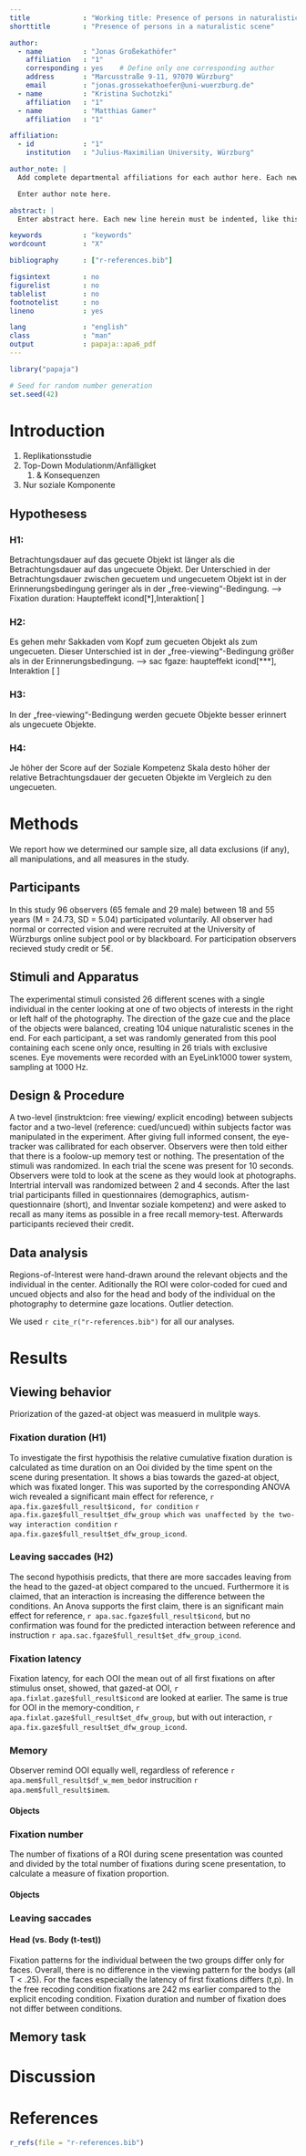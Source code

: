 ---
title             : "Working title: Presence of persons in naturalistic scenes - A conceptual replication"
shorttitle        : "Presence of persons in a naturalistic scene"

author:
  - name          : "Jonas Großekathöfer"
    affiliation   : "1"
    corresponding : yes    # Define only one corresponding author
    address       : "Marcusstraße 9-11, 97070 Würzburg"
    email         : "jonas.grossekathoefer@uni-wuerzburg.de"
  - name          : "Kristina Suchotzki"
    affiliation   : "1"
  - name          : "Matthias Gamer"
    affiliation   : "1"  

affiliation:
  - id            : "1"
    institution   : "Julius-Maximilian University, Würzburg"

author_note: |
  Add complete departmental affiliations for each author here. Each new line herein must be indented, like this line.

  Enter author note here.

abstract: |
  Enter abstract here. Each new line herein must be indented, like this line.

keywords          : "keywords"
wordcount         : "X"

bibliography      : ["r-references.bib"]

figsintext        : no
figurelist        : no
tablelist         : no
footnotelist      : no
lineno            : yes

lang              : "english"
class             : "man"
output            : papaja::apa6_pdf
---

```{r load_packages, include = FALSE}
library("papaja")
```

```{r analysis_preferences}
# Seed for random number generation
set.seed(42)
```

# Introduction

1) Replikationsstudie
2) Top-Down Modulationm/Anfälligket
	1. & Konsequenzen
3) Nur soziale Komponente

## Hypothesess

### H1:
Betrachtungsdauer auf das gecuete Objekt ist länger als die Betrachtungsdauer auf das ungecuete Objekt. Der Unterschied in der Betrachtungsdauer zwischen gecuetem und ungecuetem Objekt ist in der Erinnerungsbedingung geringer als in der „free-viewing“-Bedingung.
--> Fixation duration: Haupteffekt icond[*],Interaktion[ ]

### H2:
Es gehen mehr Sakkaden vom Kopf zum gecueten Objekt als zum ungecueten. Dieser Unterschied ist in der „free-viewing“-Bedingung größer als in der Erinnerungsbedingung.
--> sac fgaze: haupteffekt icond[***], Interaktion [ ]


### H3:
In der „free-viewing“-Bedingung werden gecuete Objekte besser erinnert als ungecuete Objekte.

### H4:
Je höher der Score auf der Soziale Kompetenz Skala desto höher der relative Betrachtungsdauer der gecueten Objekte im Vergleich zu den ungecueten.


# Methods
We report how we determined our sample size, all data exclusions (if any), all manipulations, and all measures in the study. <!-- 21-word solution (Simmons, Nelson & Simonsohn, 2012; retrieved from http://ssrn.com/abstract=2160588) -->

## Participants
In this study 96 observers (65 female and 29 male) between 18 and 55 years (M = 24.73, SD = 5.04) participated voluntarily. All observer had normal or corrected vision and were recruited at the University of Würzburgs online subject pool or by blackboard. For participation observers recieved study credit or 5€.

## Stimuli and Apparatus
The experimental stimuli consisted 26 different scenes with a single individual in the center looking at one of two objects of interests in the right or left half of the photography. The direction of the gaze cue and the place of the objects were balanced, creating 104 unique naturalistic scenes in the end. For each participant, a set was randomly generated from this pool containing each scene only once, resulting in 26 trials with exclusive scenes. Eye movements were recorded with an EyeLink1000
tower system, sampling at 1000 Hz.

## Design & Procedure
A two-level (instruktcion: free viewing/ explicit encoding) between subjects factor and a two-level (reference: cued/uncued) within subjects factor was manipulated in the experiment. After giving full informed consent, the eye-tracker was callibrated for each observer. Observers were then told either that there is a foolow-up memory test or nothing. The presentation of the stimuli was randomized. In each trial the scene was present for 10 seconds. Observers were told to look at the scene as they would look at photographs. Intertrial intervall was randomized between 2 and 4 seconds. After the last trial participants filled in questionnaires (demographics, autism-questionnaire (short), and Inventar soziale kompetenz) and were asked to recall as many items as possible in a free recall memory-test. Afterwards participants recieved their credit.


## Data analysis
Regions-of-Interest were hand-drawn around the relevant objects and the individual in the center. Aditionally the ROI were color-coded for cued and uncued objects and also for the head and body of the individual on the photography to determine gaze locations. Outlier detection.

We used `r cite_r("r-references.bib")` for all our analyses.


# Results

## Viewing behavior

Priorization of the gazed-at object was measuerd in mulitple ways.

### Fixation duration (H1)
To investigate the first hypothisis the relative cumulative fixation duration is calculated as time duration on an Ooi divided by the time spent on the scene during presentation. It shows a bias towards the gazed-at object, which was fixated longer. This was suported by the corresponding ANOVA wich revealed a significant main effect for reference, `r apa.fix.gaze$full_result$icond, for condition` `r apa.fix.gaze$full_result$et_dfw_group which was unaffected by the two-way interaction condition` `r apa.fix.gaze$full_result$et_dfw_group_icond`.

### Leaving saccades (H2)
The second hypothisis predicts, that there are more saccades leaving from the head to the gazed-at object compared to the uncued. Furthermore it is claimed, that an interaction is increasing the difference between the conditions. An Anova supports the first claim, there is an significant main effect for reference, `r apa.sac.fgaze$full_result$icond`, but no confirmation was found for the predicted interaction between reference and instruction `r apa.sac.fgaze$full_result$et_dfw_group_icond`.


### Fixation latency
Fixation latency, for each OOI  the mean out of all first fixations on after stimulus onset, showed, that gazed-at OOI, `r apa.fixlat.gaze$full_result$icond` are looked at earlier. The same is true for OOI in the memory-condition, `r apa.fixlat.gaze$full_result$et_dfw_group`, but with out interaction, `r apa.fix.gaze$full_result$et_dfw_group_icond`.

### Memory
Observer remind OOI equally well, regardless of reference `r apa.mem$full_result$df_w_mem_bed`or instrucition `r apa.mem$full_result$imem`.


#### Objects

### Fixation number
The number of fixations of a ROI during scene presentation was counted and divided by the total number of fixations during scene presentation, to calculate a measure of fixation proportion.

#### Objects





### Leaving saccades

#### Head (vs. Body (t-test))
Fixation patterns for the individual between the two groups differ only for faces. Overall, there is no difference in the viewing pattern for the bodys (all T < .25). For the faces especially the latency of first fixations differs (t,p). In the free recoding condition fixations are 242 ms earlier compared to the explicit encoding condition. Fixation duration and number of fixation does not differ between conditions.  

## Memory task

# Discussion


\newpage

# References
```{r create_r-references}
r_refs(file = "r-references.bib")
```

\setlength{\parindent}{-0.5in}
\setlength{\leftskip}{0.5in}
